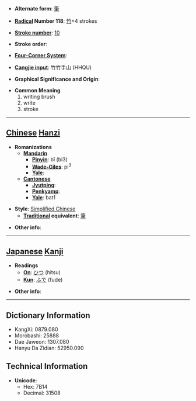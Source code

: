 * '''Alternate form''': [[筆]]

* '''[[Wiktionary:Chinese radical index| Radical]] Number 118''': [[Wiktionary:Chinese radical index 竹|竹]]+4 strokes

* '''[[Wiktionary:Chinese total strokes index|Stroke number]]''': [[Wiktionary:Chinese total strokes index 10|10]]

* '''Stroke order''': 

* '''[[Wiktionary:Chinese four corner index|Four-Corner System]]''': 

* '''[[Wiktionary:Chinese Cangjie index|Cangjie input]]''': 竹竹手山 (HHQU)

* '''Graphical Significance and Origin''': 

* '''Common Meaning'''
*#writing brush
*# write
*# stroke


----

== [[Chinese]] [[Hanzi]] ==

* '''Romanizations'''
** '''[[Mandarin]]'''
*** '''[[Pinyin]]''': bǐ (bi3)
*** '''[[Wade-Giles]]''': pi<sup>3</sup>
*** '''[[Yale]]''': 
** '''[[Cantonese]]'''
*** '''[[Jyutping]]''':
*** '''[[Penkyamp]]''': 
*** '''[[Yale]]''': bat1

* '''Style''': [[Simplified Chinese]] 
** '''[[Traditional Chinese|Traditional]] equivalent''': [[筆]]

* '''Other info''': 

----

== [[Japanese]] [[Kanji]] ==

* '''Readings'''
** '''[[On]]''': [[ひつ]] (hitsu)
** '''[[Kun]]''': [[ふで]] (fude)

* '''Other info''':  

----

== Dictionary Information ==

* KangXi: 0879.080
* Morobashi: 25888
* Dae Jaweon: 1307.080
* Hanyu Da Zidian: 52950.090

== Technical Information ==

* '''Unicode''':
** Hex: 7B14
** Decimal: 31508